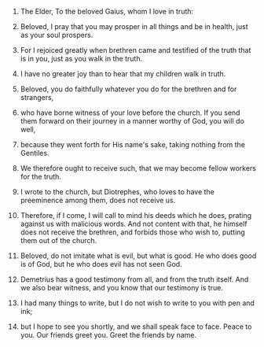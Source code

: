
1. The Elder, To the beloved Gaius, whom I love in truth:

2. Beloved, I pray that you may prosper in all things and be in health, just as your soul prospers.

3. For I rejoiced greatly when brethren came and testified of the truth that is in you, just as you walk in the truth.

4. I have no greater joy than to hear that my children walk in truth.

5. Beloved, you do faithfully whatever you do for the brethren and for strangers,

6. who have borne witness of your love before the church. If you send them forward on their journey in a manner worthy of God, you will do well,

7. because they went forth for His name's sake, taking nothing from the Gentiles.

8. We therefore ought to receive such, that we may become fellow workers for the truth.

9. I wrote to the church, but Diotrephes, who loves to have the preeminence among them, does not receive us.

10. Therefore, if I come, I will call to mind his deeds which he does, prating against us with malicious words. And not content with that, he himself does not receive the brethren, and forbids those who wish to, putting them out of the church.

11. Beloved, do not imitate what is evil, but what is good. He who does good is of God, but he who does evil has not seen God.

12. Demetrius has a good testimony from all, and from the truth itself. And we also bear witness, and you know that our testimony is true.

13. I had many things to write, but I do not wish to write to you with pen and ink;

14. but I hope to see you shortly, and we shall speak face to face. Peace to you. Our friends greet you. Greet the friends by name.


